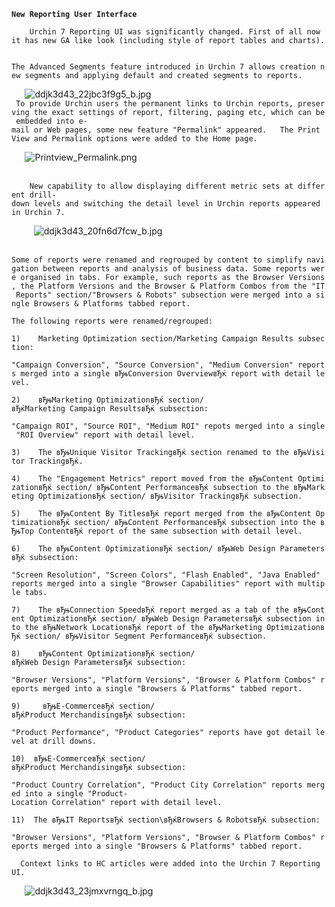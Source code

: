          
   
 
 '''New Reporting User Interface''' 

 
   
 
     Urchin 7 Reporting UI was significantly changed. First of all now it has new GA like look (including style of report tables and charts).  

 
 The Advanced Segments feature introduced in Urchin 7 allows creation new segments and applying default and created segments to reports.  

    [[Image:ddjk3d43_22jbc3f9g5_b.jpg]]
  To provide Urchin users the permanent links to Urchin reports, preserving the exact settings of report, filtering, paging etc, which can be embedded into e-mail or Web pages, some new feature "Permalink" appeared.   The Print View and Permalink options were added to the Home page. 
   
    [[Image:Printview_Permalink.png]]
   
 
     New capability to allow displaying different metric sets at different drill-down levels and switching the detail level in Urchin reports appeared in Urchin 7.  

      [[Image:ddjk3d43_20fn6d7fcw_b.jpg]] 
 
       
 Some of reports were renamed and regrouped by content to simplify navigation between reports and analysis of business data. Some reports were organised in tabs. For example, such reports as the Browser Versions, the Platform Versions and the Browser &amp; Platform Combos from the "IT Reports" section/"Browsers &amp; Robots" subsection were merged into a single Browsers &amp; Platforms tabbed report. 

 
   
 
 The following reports were renamed/regrouped: 

 
   
 
 1)    Marketing Optimization section/Marketing Campaign Results subsection: 

 
 "Campaign Conversion", "Source Conversion", "Medium Conversion" reports merged into a single вЂњConversion OverviewвЂќ report with detail level. 

 
 2)    вЂњMarketing OptimizationвЂќ section/вЂќMarketing Campaign ResultsвЂќ subsection: 

 
 "Campaign ROI", "Source ROI", "Medium ROI" repots merged into a single "ROI Overview" report with detail level. 

 
 3)    The вЂњUnique Visitor TrackingвЂќ section renamed to the вЂњVisitor TrackingвЂќ. 

 
 4)    The "Engagement Metrics" report moved from the вЂњContent OptimizationвЂќ section/ вЂњContent PerformanceвЂќ subsection to the вЂњMarketing OptimizationвЂќ section/ вЂњVisitor TrackingвЂќ subsection. 

 
 5)    The вЂњContent By TitlesвЂќ report merged from the вЂњContent OptimizationвЂќ section/ вЂњContent PerformanceвЂќ subsection into the вЂњTop ContentвЂќ report of the same subsection with detail level. 

 
 6)    The вЂњContent OptimizationвЂќ section/ вЂњWeb Design ParametersвЂќ subsection: 

 
 "Screen Resolution", "Screen Colors", "Flash Enabled", "Java Enabled" reports merged into a single "Browser Capabilities" report with multiple tabs. 

 
 7)    The вЂњConnection SpeedвЂќ report merged as a tab of the вЂњContent OptimizationвЂќ section/ вЂњWeb Design ParametersвЂќ subsection into the вЂњNetwork LocationвЂќ report of the вЂњMarketing OptimizationвЂќ section/ вЂњVisitor Segment PerformanceвЂќ subsection. 

 
 8)    вЂњContent OptimizationвЂќ section/вЂќWeb Design ParametersвЂќ subsection: 

 
 "Browser Versions", "Platform Versions", "Browser &amp; Platform Combos" reports merged into a single "Browsers &amp; Platforms" tabbed report.  

 
 9)     вЂњE-CommerceвЂќ section/вЂќProduct MerchandisingвЂќ subsection:  

 
 "Product Performance", "Product Categories" reports have got detail level at drill downs.  

 
 10)  вЂњE-CommerceвЂќ section/вЂќProduct MerchandisingвЂќ subsection:  

 
 "Product Country Correlation", "Product City Correlation" reports merged into a single "Product-Location Correlation" report with detail level. 

 
 11)  The вЂњIT ReportsвЂќ section\вЂќBrowsers &amp; RobotsвЂќ subsection: 

 
 "Browser Versions", "Platform Versions", "Browser &amp; Platform Combos" reports merged into a single "Browsers &amp; Platforms" tabbed report. 

     

   Context links to HC articles were added into the Urchin 7 Reporting UI. 

 
   
    [[Image:ddjk3d43_23jmxvrngq_b.jpg]]      
   
   